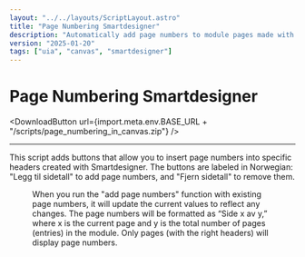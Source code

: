 ```yaml
---
layout: "../../layouts/ScriptLayout.astro"
title: "Page Numbering Smartdesigner"
description: "Automatically add page numbers to module pages made with Smartdesigner header."
version: "2025-01-20"
tags: ["uia", "canvas", "smartdesigner"]
---
```


# Page Numbering Smartdesigner

<DownloadButton url={import.meta.env.BASE_URL + "/scripts/page_numbering_in_canvas.zip"} />

<hr />

This script adds buttons that allow you to insert page numbers into specific headers created with Smartdesigner. The buttons are labeled in Norwegian: "Legg til sidetall" to add page numbers, and "Fjern sidetall" to remove them.

<Figure src={import.meta.env.BASE_URL + "/images/add_page_buttons.png"} alt="Screenshot of the buttons that let you add and remove page numbers." cap="Screenshot of the buttons that let you add and remove page numbers." />

When you run the "add page numbers" function with existing page numbers, it will update the current values to reflect any changes. The page numbers will be formatted as “Side x av y,” where x is the current page and y is the total number of pages (entries) in the module. Only pages (with the right headers) will display page numbers.